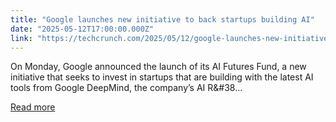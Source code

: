 ```yaml
---
title: "Google launches new initiative to back startups building AI"
date: "2025-05-12T17:00:00.000Z"
link: "https://techcrunch.com/2025/05/12/google-launches-new-initiative-to-back-startups-building-ai/"
---
```


On Monday, Google announced the launch of its AI Futures Fund, a new initiative that seeks to invest in startups that are building with the latest AI tools from Google DeepMind, the company’s AI R&#38...

[Read more](https://techcrunch.com/2025/05/12/google-launches-new-initiative-to-back-startups-building-ai/)
